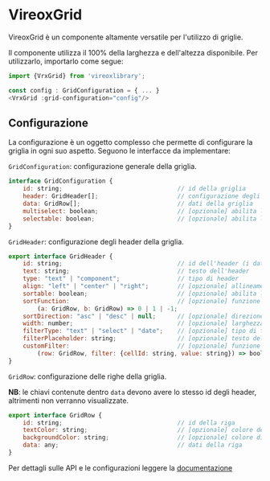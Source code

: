 
<Meta title="VrxGrid/About" />

# VireoxGrid

VireoxGrid è un componente altamente versatile per l'utilizzo di griglie.

Il componente utilizza il 100% della larghezza e dell'altezza disponibile.
Per utilizzarlo, importarlo come segue:
```js
import {VrxGrid} from 'vireoxlibrary';

const config : GridConfiguration = { ... }
<VrxGrid :grid-configuration="config"/>
```
## Configurazione
La configurazione è un oggetto complesso che permette di configurare la griglia in ogni suo aspetto.
Seguono le interfacce da implementare:

```GridConfiguration```: configurazione generale della griglia.

```js
interface GridConfiguration {
    id: string;                                // id della griglia
    header: GridHeader[];                      // configurazione degli header
    data: GridRow[];                           // dati della griglia
    multiselect: boolean;                      // [opzionale] abilita la multiselezione,
    selectable: boolean;                       // [opzionale] abilita la selezione
}
```

```GridHeader```: configurazione degli header della griglia.

```js
export interface GridHeader {
    id: string;                                // id dell'header (i dati della colonna devono avere lo stesso id)
    text: string;                              // testo dell'header
    type: "text" | "component";                // tipo di header
    align: "left" | "center" | "right";        // [opzionale] allineamento del testo
    sortable: boolean;                         // [opzionale] abilita la possibilità di ordinare la colonna
    sortFunction:                              // [opzionale] funzione di ordinamento personalizzata
        (a: GridRow, b: GridRow) => 0 | 1 | -1;
    sortDirection: "asc" | "desc" | null;      // [opzionale] direzione di ordinamento
    width: number;                             // [opzionale] larghezza in px della colonna
    filterType: "text" | "select" | "date";    // [opzionale] tipo di filtro
    filterPlaceholder: string;                 // [opzionale] testo del placeholder del filtro
    customFilter:                              // [opzionale] funzione di filtro personalizzata
        (row: GridRow, filter: {cellId: string, value: string}) => boolean;
}
```

```GridRow```: configurazione delle righe della griglia.

**NB**: le chiavi contenute dentro ```data``` devono avere lo stesso id degli header, altrimenti non verranno visualizzate.

```js
export interface GridRow {
    id: string;                                // id della riga
    textColor: string;                         // [opzionale] colore del testo
    backgroundColor: string;                   // [opzionale] colore di sfondo
    data: any;                                 // dati della riga
}
```



Per dettagli sulle API e le configurazioni leggere la [documentazione](./?path=/docs/vrxgrid--docs)
